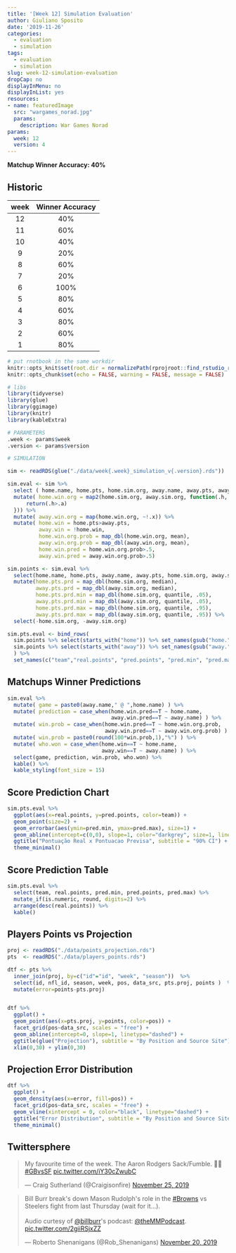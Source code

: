 ```yaml
---
title: '[Week 12] Simulation Evaluation'
author: Giuliano Sposito
date: '2019-11-26'
categories:
  - evaluation
  - simulation
tags:
  - evaluation
  - simulation
slug: week-12-simulation-evaluation
dropCap: no
displayInMenu: no
displayInList: yes
resources:
- name: featuredImage
  src: "wargames_norad.jpg"
  params:
    description: War Games Norad
params:
  week: 12
  version: 4
---
```


**Matchup Winner Accuracy: 40%**

<!--more-->

## Historic

| week | Winner Accuracy |
|:----:|:---------------:|
| 12   |       40%       |
| 11   |       60%       |
| 10   |       40%       |
| 9    |       20%       |
| 8    |       60%       |
| 7    |       20%       |
| 6    |      100%       |
| 5    |       80%       |
| 4    |       60%       |
| 3    |       80%       |
| 2    |       60%       |
| 1    |       80%       |

```r
# put rnotbook in the same workdir
knitr::opts_knit$set(root.dir = normalizePath(rprojroot::find_rstudio_root_file())) 
knitr::opts_chunk$set(echo = FALSE, warning = FALSE, message = FALSE)
```


```r
# libs
library(tidyverse)
library(glue)
library(ggimage)
library(knitr)
library(kableExtra)

# PARAMETERS
.week <- params$week
.version <- params$version

# SIMULATION

sim <- readRDS(glue("./data/week{.week}_simulation_v{.version}.rds"))

sim.eval <- sim %>% 
  select ( home.name, home.pts, home.sim.org, away.name, away.pts, away.sim.org) %>% 
  mutate( home.win.org = map2(home.sim.org, away.sim.org, function(.h, .a){
      return(.h>.a)
  })) %>% 
  mutate( away.win.org = map(home.win.org, ~!.x)) %>% 
  mutate( home.win = home.pts>away.pts,
          away.win = !home.win,
          home.win.org.prob = map_dbl(home.win.org, mean),
          away.win.org.prob = map_dbl(away.win.org, mean),
          home.win.pred = home.win.org.prob>.5, 
          away.win.pred = away.win.org.prob>.5)

sim.points <- sim.eval %>%
  select(home.name, home.pts, away.name, away.pts, home.sim.org, away.sim.org) %>% 
  mutate(home.pts.prd = map_dbl(home.sim.org, median),
         away.pts.prd = map_dbl(away.sim.org, median),
         home.pts.prd.min = map_dbl(home.sim.org, quantile, .05),
         away.pts.prd.min = map_dbl(away.sim.org, quantile, .05),
         home.pts.prd.max = map_dbl(home.sim.org, quantile, .95),
         away.pts.prd.max = map_dbl(away.sim.org, quantile, .95)) %>% 
  select(-home.sim.org, -away.sim.org)

sim.pts.eval <- bind_rows(
  sim.points %>% select(starts_with("home")) %>% set_names(gsub("home.", "", names(.))),
  sim.points %>% select(starts_with("away")) %>% set_names(gsub("away.", "", names(.)))
  ) %>% 
  set_names(c("team","real.points", "pred.points", "pred.min", "pred.max"))

```

## Matchups Winner Predictions

```r
sim.eval %>% 
  mutate( game = paste0(away.name," @ ",home.name) ) %>% 
  mutate( prediction = case_when(home.win.pred==T ~ home.name,
                                 away.win.pred==T ~ away.name) ) %>% 
  mutate( win.prob = case_when(home.win.pred==T ~ home.win.org.prob,
                               away.win.pred==T ~ away.win.org.prob) ) %>%
  mutate( win.prob = paste0(round(100*win.prob,1),"%") ) %>% 
  mutate( who.won = case_when(home.win==T ~ home.name,
                              away.win==T ~ away.name) ) %>% 
  select(game, prediction, win.prob, who.won) %>% 
  kable() %>% 
  kable_styling(font_size = 15)
```

## Score Prediction Chart

```r
sim.pts.eval %>% 
  ggplot(aes(x=real.points, y=pred.points, color=team)) +
  geom_point(size=2) +
  geom_errorbar(aes(ymin=pred.min, ymax=pred.max), size=1) +
  geom_abline(intercept=c(0,0), slope=1, color="darkgrey", size=1, linetype="dotted") +
  ggtitle("Pontuação Real x Pontuacao Previsa", subtitle = "90% CI") +
  theme_minimal()
```


## Score Prediction Table

```r

sim.pts.eval %>% 
  select(team, real.points, pred.min, pred.points, pred.max) %>%
  mutate_if(is.numeric, round, digits=2) %>% 
  arrange(desc(real.points)) %>% 
  kable()

```

## Players Points vs Projection

```r

proj <- readRDS("./data/points_projection.rds")
pts  <- readRDS("./data/players_points.rds")

dtf <- pts %>% 
  inner_join(proj, by=c("id"="id", "week", "season"))  %>% 
  select(id, nfl_id, season, week, pos, data_src, pts.proj, points )  %>% 
  mutate(error=points-pts.proj)


dtf %>% 
  ggplot() +
  geom_point(aes(x=pts.proj, y=points, color=pos)) +
  facet_grid(pos~data_src, scales = "free") +
  geom_abline(intercept=0, slope=1, linetype="dashed") + 
  ggtitle(glue("Projection"), subtitle = "By Position and Source Site") +
  xlim(0,30) + ylim(0,30)

```

## Projection Error Distribution

```r

dtf %>% 
  ggplot() +
  geom_density(aes(x=error, fill=pos)) +
  facet_grid(pos~data_src, scales = "free") +
  geom_vline(xintercept = 0, color="black", linetype="dashed") +
  ggtitle("Error Distribution", subtitle = "By Position and Source Site") +
  theme_minimal()

```

## Twittersphere

<blockquote class="twitter-tweet"><p lang="en" dir="ltr">My favourite time of the week. The Aaron Rodgers Sack/Fumble. 👌🏻<a href="https://twitter.com/hashtag/GBvsSF?src=hash&amp;ref_src=twsrc%5Etfw">#GBvsSF</a> <a href="https://t.co/iY30cZwubC">pic.twitter.com/iY30cZwubC</a></p>&mdash; Craig Sutherland (@Craigisonfire) <a href="https://twitter.com/Craigisonfire/status/1198776271918026753?ref_src=twsrc%5Etfw">November 25, 2019</a></blockquote> <script async src="https://platform.twitter.com/widgets.js" charset="utf-8"></script>

<blockquote class="twitter-tweet"><p lang="en" dir="ltr">Bill Burr break&#39;s down Mason Rudolph&#39;s role in the <a href="https://twitter.com/hashtag/Browns?src=hash&amp;ref_src=twsrc%5Etfw">#Browns</a> vs Steelers fight from last Thursday (wait for it...).<br><br>Audio curtesy of <a href="https://twitter.com/billburr?ref_src=twsrc%5Etfw">@billburr</a>&#39;s podcast: <a href="https://twitter.com/theMMPodcast?ref_src=twsrc%5Etfw">@theMMPodcast</a>. <a href="https://t.co/2giiRSjxZZ">pic.twitter.com/2giiRSjxZZ</a></p>&mdash; Roberto Shenanigans (@Rob_Shenanigans) <a href="https://twitter.com/Rob_Shenanigans/status/1197246262619377670?ref_src=twsrc%5Etfw">November 20, 2019</a></blockquote> <script async src="https://platform.twitter.com/widgets.js" charset="utf-8"></script>

